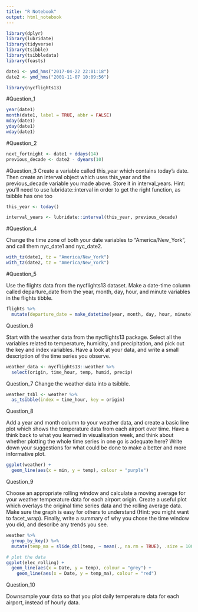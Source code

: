 ```yaml
---
title: "R Notebook"
output: html_notebook
---
```


```r
library(dplyr)
library(lubridate)
library(tidyverse)
library(tsibble)
library(tsibbledata)
library(feasts)
```

```r
date1 <- ymd_hms("2017-04-22 22:01:18")
date2 <- ymd_hms("2001-11-07 10:09:56")

library(nycflights13)
```


#Question_1 
```r
year(date1)
month(date1, label = TRUE, abbr = FALSE)
mday(date1)
yday(date1)
wday(date1)
```

#Question_2
```r
next_fortnight <- date1 + ddays(14)
previous_decade <- date2 - dyears(10)
```

#Question_3
Create a variable called this_year which contains today’s date. Then create an interval object which uses this_year and the previous_decade variable you made above. Store it in interval_years. Hint: you’ll need to use lubridate::interval in order to get the right function, as tsibble has one too
```r
this_year <- today()

interval_years <- lubridate::interval(this_year, previous_decade) 
```

#Question_4

Change the time zone of both your date variables to “America/New_York”, and call them nyc_date1 and nyc_date2.
```r
with_tz(date1, tz = "America/New_York")
with_tz(date2, tz = "America/New_York")

```

#Question_5

Use the flights data from the nycflights13 dataset. Make a date-time column called departure_date from the year, month, day, hour, and minute variables in the flights tibble.
```r

flights %>%
  mutate(departure_date = make_datetime(year, month, day, hour, minute))

```

Question_6

Start with the weather data from the nycflights13 package. Select all the variables related to temperature, humidity, and precipitation, and pick out the key and index variables. Have a look at your data, and write a small description of the time series you observe.
```r
weather_data <- nycflights13::weather %>%
  select(origin, time_hour, temp, humid, precip) 
```


Question_7
Change the weather data into a tsibble.
```r
weather_tsbl <- weather %>%
  as_tsibble(index = time_hour, key = origin)

```



Question_8

Add a year and month column to your weather data, and create a basic line plot which shows the temperature data from each airport over time. Have a think back to what you learned in visualisation week, and think about whether plotting the whole time series in one go is adequate here? Write down your suggestions for what could be done to make a better and more informative plot.
```r
ggplot(weather) + 
  geom_line(aes(x = min, y = temp), colour = "purple")
```


Question_9

Choose an appropriate rolling window and calculate a moving average for your weather temperature data for each airport origin. Create a useful plot which overlays the original time series data and the rolling average data. Make sure the graph is easy for others to understand (Hint: you might want to facet_wrap). Finally, write a summary of why you chose the time window you did, and describe any trends you see.

```r
weather %>% 
  group_by_key() %>% 
  mutate(temp_ma = slide_dbl(temp, ~ mean(., na.rm = TRUE), .size = 1000))

# plot the data 
ggplot(elec_rolling) + 
  geom_line(aes(x = Date, y = temp), colour = "grey") + 
    geom_line(aes(x = Date, y = temp_ma), colour = "red")
```


Question_10

Downsample your data so that you plot daily temperature data for each airport, instead of hourly data.


